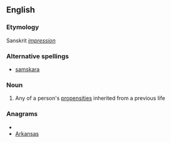 ==English==

===Etymology===
Sanskrit ''[[impression]]''

===Alternative spellings===
* [[samskara]]

===Noun===
{{wikipedia}}
{{en-noun}}

# {{Hinduism}} Any of a person's [[propensity|propensities]] inherited from a previous life

===Anagrams===
* {{alphagram|aaaknrss}}
* [[Arkansas#English|Arkansas]]
